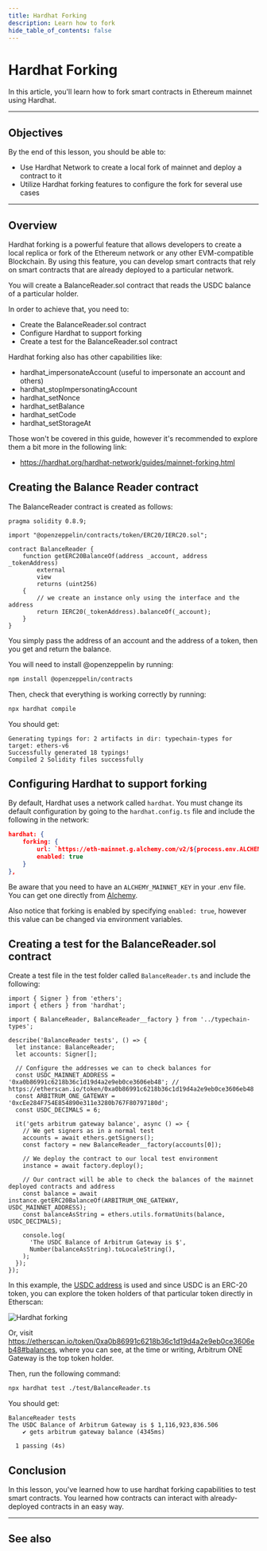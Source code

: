 ```yaml
---
title: Hardhat Forking
description: Learn how to fork
hide_table_of_contents: false
---
```


# Hardhat Forking

In this article, you'll learn how to fork smart contracts in Ethereum mainnet using Hardhat.

---

## Objectives

By the end of this lesson, you should be able to:

- Use Hardhat Network to create a local fork of mainnet and deploy a contract to it
- Utilize Hardhat forking features to configure the fork for several use cases

---

## Overview

Hardhat forking is a powerful feature that allows developers to create a local replica or fork of the Ethereum network or any other EVM-compatible Blockchain. By using this feature, you can develop smart contracts that rely on smart contracts that are already deployed to a particular network.

You will create a BalanceReader.sol contract that reads the USDC balance of a particular holder.

In order to achieve that, you need to:

- Create the BalanceReader.sol contract
- Configure Hardhat to support forking
- Create a test for the BalanceReader.sol contract

Hardhat forking also has other capabilities like:

- hardhat_impersonateAccount (useful to impersonate an account and others)
- hardhat_stopImpersonatingAccount
- hardhat_setNonce
- hardhat_setBalance
- hardhat_setCode
- hardhat_setStorageAt

Those won't be covered in this guide, however it's recommended to explore them a bit more in the following link:

- https://hardhat.org/hardhat-network/guides/mainnet-forking.html

## Creating the Balance Reader contract

The BalanceReader contract is created as follows:

```tsx
pragma solidity 0.8.9;

import "@openzeppelin/contracts/token/ERC20/IERC20.sol";

contract BalanceReader {
    function getERC20BalanceOf(address _account, address _tokenAddress)
        external
        view
        returns (uint256)
    {
        // we create an instance only using the interface and the address
        return IERC20(_tokenAddress).balanceOf(_account);
    }
}
```

You simply pass the address of an account and the address of a token, then you get and return the balance.

You will need to install @openzeppelin by running:

```bash
npm install @openzeppelin/contracts
```

Then, check that everything is working correctly by running:

```bash
npx hardhat compile
```

You should get:

```
Generating typings for: 2 artifacts in dir: typechain-types for target: ethers-v6
Successfully generated 18 typings!
Compiled 2 Solidity files successfully
```

## Configuring Hardhat to support forking

By default, Hardhat uses a network called `hardhat`. You must change its default configuration by going to the `hardhat.config.ts` file and include the following in the network:

```json
hardhat: {
    forking: {
        url: `https://eth-mainnet.g.alchemy.com/v2/${process.env.ALCHEMY_MAINNET_KEY ?? ""}`,
        enabled: true
    }
},
```

Be aware that you need to have an `ALCHEMY_MAINNET_KEY` in your .env file. You can get one directly from [Alchemy](https://www.alchemy.com/).

Also notice that forking is enabled by specifying `enabled: true`, however this value can be changed via environment variables.

## Creating a test for the BalanceReader.sol contract

Create a test file in the test folder called `BalanceReader.ts` and include the following:

```tsx
import { Signer } from 'ethers';
import { ethers } from 'hardhat';

import { BalanceReader, BalanceReader__factory } from '../typechain-types';

describe('BalanceReader tests', () => {
  let instance: BalanceReader;
  let accounts: Signer[];

  // Configure the addresses we can to check balances for
  const USDC_MAINNET_ADDRESS = '0xa0b86991c6218b36c1d19d4a2e9eb0ce3606eb48'; // https://etherscan.io/token/0xa0b86991c6218b36c1d19d4a2e9eb0ce3606eb48
  const ARBITRUM_ONE_GATEWAY = '0xcEe284F754E854890e311e3280b767F80797180d';
  const USDC_DECIMALS = 6;

  it('gets arbitrum gateway balance', async () => {
    // We get signers as in a normal test
    accounts = await ethers.getSigners();
    const factory = new BalanceReader__factory(accounts[0]);

    // We deploy the contract to our local test environment
    instance = await factory.deploy();

    // Our contract will be able to check the balances of the mainnet deployed contracts and address
    const balance = await instance.getERC20BalanceOf(ARBITRUM_ONE_GATEWAY, USDC_MAINNET_ADDRESS);
    const balanceAsString = ethers.utils.formatUnits(balance, USDC_DECIMALS);

    console.log(
      'The USDC Balance of Arbitrum Gateway is $',
      Number(balanceAsString).toLocaleString(),
    );
  });
});
```

In this example, the [USDC address](https://etherscan.io/token/0xa0b86991c6218b36c1d19d4a2e9eb0ce3606eb48) is used and since USDC is an ERC-20 token, you can explore the token holders of that particular token directly in Etherscan:

![Hardhat forking](/images/learn/hardhat-forking/hardhat-forking.png)

Or, visit https://etherscan.io/token/0xa0b86991c6218b36c1d19d4a2e9eb0ce3606eb48#balances, where you can see, at the time or writing, Arbitrum ONE Gateway is the top token holder.

Then, run the following command:

```bash
npx hardhat test ./test/BalanceReader.ts
```

You should get:

```
BalanceReader tests
The USDC Balance of Arbitrum Gateway is $ 1,116,923,836.506
    ✔ gets arbitrum gateway balance (4345ms)

  1 passing (4s)
```

## Conclusion

In this lesson, you've learned how to use hardhat forking capabilities to test smart contracts. You learned how contracts can interact with already-deployed contracts in an easy way.

---

## See also

[Solidity Docs]: https://docs.soliditylang.org/en/v0.8.17/
[Remix Project]: https://remix-project.org/
[Hardhat Deploy]: https://github.com/wighawag/hardhat-deploy
[Hardhat Forking]: https://hardhat.org/hardhat-network/docs/guides/forking-other-networks
